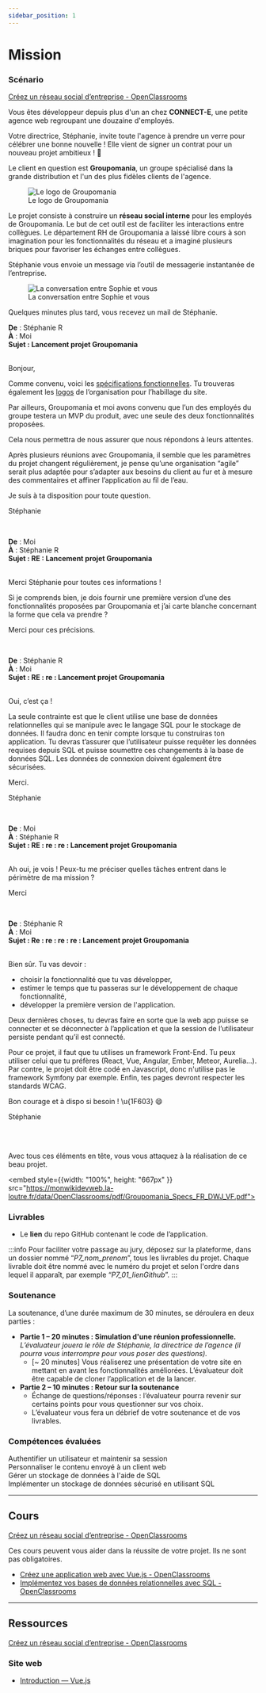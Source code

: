 ```yaml
---
sidebar_position: 1
---
```


# Mission

### Scénario

[Créez un réseau social d’entreprise - OpenClassrooms](https://openclassrooms.com/fr/paths/185/projects/677/assignment)

Vous êtes développeur depuis plus d'un an chez **CONNECT-E**, une petite agence web regroupant une douzaine d'employés.

Votre directrice, Stéphanie, invite toute l'agence à prendre un verre pour célébrer une bonne nouvelle ! Elle vient de signer un contrat pour
un nouveau projet ambitieux ! 🥂

Le client en question est **Groupomania**, un groupe spécialisé dans la grande distribution et l'un des plus fidèles clients de l'agence.

<figure>
    <img src="https://user.oc-static.com/upload/2019/09/04/15676009353158_image2.png"
         alt="Le logo de Groupomania" />
    <figcaption>Le logo de Groupomania</figcaption>
</figure>

Le projet consiste à construire un **réseau social interne** pour les employés de Groupomania. Le but de cet outil est de faciliter les
interactions entre collègues. Le département RH de Groupomania a laissé libre cours à son imagination pour les fonctionnalités du réseau et a
imaginé plusieurs briques pour favoriser les échanges entre collègues.

Stéphanie vous envoie un message via l’outil de messagerie instantanée de l’entreprise.


<figure>
    <img src="https://user.oc-static.com/upload/2019/11/19/15741782856137_15718405231143_fakechat%20%2810%29.png"
         alt="La conversation entre Sophie et vous" />
    <figcaption>La conversation entre Sophie et vous</figcaption>
</figure>

Quelques minutes plus tard, vous recevez un mail de Stéphanie.

<div class="courriel-container">
<div class="courriel-header">

<strong>De</strong> : Stéphanie R<br />
<strong>À</strong> : Moi<br />
<strong>Sujet : Lancement projet Groupomania</strong><br />
<br />

</div>
<div class="courriel-main">

Bonjour,

Comme convenu, voici les <a href="https://s3-eu-west-1.amazonaws.com/course.oc-static.com/projects/DWJ_FR_P7/Groupomania_Specs_FR_DWJ_VF.pdf">
spécifications fonctionnelles</a>. Tu trouveras également les <a href="https://s3-eu-west-1.amazonaws.com/course.oc-static.com/projects/DWJ_FR_P7/Groupomania_Logos+(3).zip">
logos</a> de l’organisation pour l’habillage du site.

Par ailleurs, Groupomania et moi avons convenu que l’un des employés du groupe testera un MVP du produit, avec une seule des deux
fonctionnalités proposées.

Cela nous permettra de nous assurer que nous répondons à leurs attentes.

Après plusieurs réunions avec Groupomania, il semble que les paramètres du projet changent régulièrement, je pense qu’une organisation “agile”
serait plus adaptée pour s’adapter aux besoins du client au fur et à mesure des commentaires et affiner l’application au fil de l’eau.

Je suis à ta disposition pour toute question.

Stéphanie

</div>
</div>
<br />

<div class="courriel-container">
<div class="courriel-header">

<strong>De</strong> : Moi<br />
<strong>À</strong> : Stéphanie R<br />
<strong>Sujet : RE : Lancement projet Groupomania</strong><br />
<br />

</div>
<div class="courriel-main">

Merci Stéphanie pour toutes ces informations !

Si je comprends bien, je dois fournir une première version d’une des fonctionnalités proposées par Groupomania et j’ai carte blanche concernant
la forme que cela va prendre ?

Merci pour ces précisions.

</div>
</div>
<br />
<div class="courriel-container">
<div class="courriel-header">

<strong>De</strong> : Stéphanie R<br />
<strong>À</strong> : Moi<br />
<strong>Sujet : RE : re : Lancement projet Groupomania</strong><br />
<br />

</div>
<div class="courriel-main">

Oui, c’est ça !

La seule contrainte est que le client utilise une base de données relationnelles qui se manipule avec le langage SQL pour le stockage de
données. Il faudra donc en tenir compte lorsque tu construiras ton application. Tu devras t’assurer que l’utilisateur puisse requêter les
données requises depuis SQL et puisse soumettre ces changements à la base de données SQL. Les données de connexion doivent également être
sécurisées.

Merci.

Stéphanie

</div>
</div>
<br />
<div class="courriel-container">
<div class="courriel-header">

<strong>De</strong> : Moi<br />
<strong>À</strong> : Stéphanie R<br />
<strong>Sujet : RE : re : re : Lancement projet Groupomania</strong><br />
<br />

</div>
<div class="courriel-main">

Ah oui, je vois ! Peux-tu me préciser quelles tâches entrent dans le périmètre de ma mission ?

Merci

</div>
</div>
<br />
<div class="courriel-container">
<div class="courriel-header">

<strong>De</strong> : Stéphanie R<br />
<strong>À</strong> : Moi<br />
<strong>Sujet : Re : re : re : re : Lancement projet Groupomania</strong><br />
<br />

</div>
<div class="courriel-main">

Bien sûr. Tu vas devoir :<br />
- choisir la fonctionnalité que tu vas développer,<br />
- estimer le temps que tu passeras sur le développement de chaque fonctionnalité,<br />
- développer la première version de l'application.

Deux dernières choses, tu devras faire en sorte que la web app puisse se connecter et se déconnecter à l’application et que la session de
l’utilisateur persiste pendant qu’il est connecté.

Pour ce projet, il faut que tu utilises un framework Front-End. Tu peux utiliser celui que tu préfères (React, Vue, Angular, Ember, Meteor,
Aurelia...). Par contre, le projet doit être codé en Javascript, donc n'utilise pas le framework Symfony par exemple. Enfin, tes pages devront
respecter les standards WCAG.

Bon courage et à dispo si besoin ! \u{1F603} 😄

Stéphanie

</div>
</div>

<br />
<br />

Avec tous ces éléments en tête, vous vous attaquez à la réalisation de ce beau projet.

<embed style={{width: "100%", height: "667px" }} src="https://monwikidevweb.la-loutre.fr/data/OpenClassrooms/pdf/Groupomania_Specs_FR_DWJ_VF.pdf"></embed>

### Livrables

- Le **lien** du repo GitHub contenant le code de l’application.

:::info
Pour faciliter votre passage au jury, déposez sur la plateforme, dans un dossier nommé “_P7_nom_prenom_”, tous les livrables du projet. Chaque
livrable doit être nommé avec le numéro du projet et selon l'ordre dans lequel il apparaît, par exemple “_P7_01_lienGithub_”.
:::

### Soutenance

La soutenance, d’une durée maximum de 30 minutes, se déroulera en deux parties :
- **Partie 1 – 20 minutes : Simulation d'une réunion professionnelle.**<br />
_L’évaluateur jouera le rôle de Stéphanie, la directrice de l’agence (il pourra vous interrompre pour vous poser des questions)._
   - [~ 20 minutes] Vous réaliserez une présentation de votre site en mettant en avant les fonctionnalités améliorées. L’évaluateur doit être
    capable de cloner l’application et de la lancer.
- **Partie 2 – 10 minutes : Retour sur la soutenance**
   - Échange de questions/réponses : l’évaluateur pourra revenir sur certains points pour vous questionner sur vos choix.
   - L’évaluateur vous fera un débrief de votre soutenance et de vos livrables.

### Compétences évaluées

<i class="bi bi-pencil-square"></i> Authentifier un utilisateur et maintenir sa session<br />
<i class="bi bi-pencil-square"></i> Personnaliser le contenu envoyé à un client web<br />
<i class="bi bi-pencil-square"></i> Gérer un stockage de données à l'aide de SQL<br />
<i class="bi bi-pencil-square"></i> Implémenter un stockage de données sécurisé en utilisant SQL<br />

-----

## Cours

[Créez un réseau social d’entreprise - OpenClassrooms](https://openclassrooms.com/fr/paths/185/projects/677/courses)

Ces cours peuvent vous aider dans la réussite de votre projet. Ils ne sont pas obligatoires.

- [Créez une application web avec Vue.js - OpenClassrooms](https://openclassrooms.com/fr/courses/6390311-creez-une-application-web-avec-vue-js)
- [Implémentez vos bases de données relationnelles avec SQL - OpenClassrooms](https://openclassrooms.com/fr/courses/6971126-implementez-vos-bases-de-donnees-relationnelles-avec-sql)

-----

## Ressources

[Créez un réseau social d’entreprise - OpenClassrooms](https://openclassrooms.com/fr/paths/185/projects/677/resources)

### Site web

- [Introduction — Vue.js](https://fr.vuejs.org/v2/guide/index.html)


